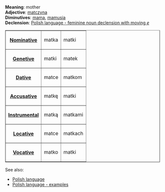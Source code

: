'''Meaning''': mother<br>
'''Adjective''': [[Polish word - matczyna|matczyna]]<br>
'''Diminutives''': [[Polish word - mama|mama]], [[Polish word - mamusia|mamusia]]<br>
'''Declension''': [[Polish language - feminine noun declension with moving e|Polish language - feminine noun declension with moving ''e'']]

<table border=1><tr><th>[[Polish language - nominative|Nominative]]<td>matka<td>matki</tr>
<tr><th>[[Polish language - genetive|Genetive]]<td>matki<td>matek</tr>
<tr><th>[[Polish language - dative|Dative]]<td>matce<td>matkom</tr>
<tr><th>[[Polish language - accusative|Accusative]]<td>matkę<td>matki</tr>
<tr><th>[[Polish language - instrumental|Instrumental]]<td>matką<td>matkami</tr>
<tr><th>[[Polish language - locative|Locative]]<td>matce<td>matkach</tr>
<tr><th>[[Polish language - vocative|Vocative]]<td>matko<td>matki</tr>
</table>

See also:
* [[Polish language]]
* [[Polish language - examples]]